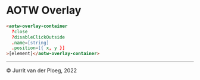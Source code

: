 
<Meta title="Components/Overlay/Overview" />

# AOTW Overlay

<aotw-overlay-container></aotw-overlay-container>

```html
<aotw-overlay-container
  ?close
  ?disableClickOutside
  .name=[string]
  .position=[{ x, y }]
>[element]</aotw-overlay-container>
```

---

&copy; Jurrit van der Ploeg, 2022